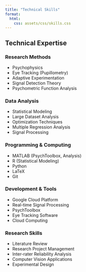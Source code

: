 ```yaml
---
title: "Technical Skills"
format:
  html:
    css: assets/css/skills.css
---
```


## Technical Expertise

### <i class="fas fa-microscope"></i> Research Methods
- Psychophysics
- <i class="fas fa-eye"></i> Eye Tracking (Pupillometry)
- Adaptive Experimentation
- Signal Detection Theory
- Psychometric Function Analysis

### <i class="fas fa-chart-line"></i> Data Analysis
- Statistical Modeling
- <i class="fas fa-database"></i> Large Dataset Analysis
- <i class="fas fa-chart-bar"></i> Optimization Techniques
- Multiple Regression Analysis
- Signal Processing

### <i class="fas fa-code"></i> Programming & Computing
- <i class="fas fa-square-root-alt"></i> MATLAB (PsychToolbox, Analysis)
- <i class="fab fa-r-project"></i> R (Statistical Modeling)
- <i class="fab fa-python"></i> Python
- <i class="fas fa-terminal"></i> LaTeX
- <i class="fab fa-git-alt"></i> Git

### <i class="fas fa-tools"></i> Development & Tools
- <i class="fab fa-google"></i> Google Cloud Platform
- <i class="fas fa-microchip"></i> Real-time Signal Processing
- <i class="fas fa-brain"></i> PsychToolbox
- <i class="fas fa-eye"></i> Eye Tracking Software
- <i class="fas fa-cloud"></i> Cloud Computing

### <i class="fas fa-graduation-cap"></i> Research Skills
- <i class="fas fa-book"></i> Literature Review
- <i class="fas fa-users"></i> Research Project Management
- <i class="fas fa-check-double"></i> Inter-rater Reliability Analysis
- <i class="fas fa-camera"></i> Computer Vision Applications
- <i class="fas fa-tasks"></i> Experimental Design
<!--
## Technical Expertise

### <i class="fas fa-microscope"></i> Research Methods
- Psychophysics
- Eye Tracking (Pupillometry)
- Adaptive Experimentation
- Signal Detection Theory

### <i class="fas fa-chart-line"></i> Data Analysis
- Statistical Modeling
- <i class="fas fa-database"></i> Large Dataset Analysis
- <i class="fas fa-chart-bar"></i> Optimization Techniques

### <i class="fas fa-code"></i> Programming
- <i class="fas fa-square-root-alt"></i> MATLAB (PsychToolbox, Analysis)
- <i class="fab fa-r-project"></i> R (Statistical Modeling)
- <i class="fab fa-python"></i> Python

### <i class="fas fa-tools"></i> Development
- <i class="fab fa-git-alt"></i> Git
- <i class="fab fa-google"></i> Google Cloud Platform
- <i class="fas fa-microchip"></i> Real-time Signal Processing

## <i class="fas fa-laptop-code"></i> Tools and Software
- <i class="fas fa-brain"></i> PsychToolbox
- <i class="fas fa-eye"></i> Eye Tracking Software
- <i class="fas fa-calculator"></i> Statistical Software (R, Python)
- <i class="fas fa-cloud"></i> Cloud Platforms (Google Cloud)

## <i class="fas fa-plus-circle"></i> Other Skills
- <i class="fas fa-book"></i> Literature Review
- <i class="fas fa-check-double"></i> Inter-rater Reliability Metrics
- <i class="fas fa-camera"></i> Surgical Tool Detection and Tracking

-->